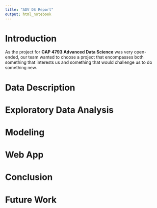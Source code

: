```yaml
---
title: "ADV DS Report"
output: html_notebook
---
```


# Introduction 

As the project for **CAP 4793 Advanced Data Science** was very open-ended, our team wanted to choose a project that encompasses both something that interests us and something that would challenge us to do something new. 

# Data Description

# Exploratory Data Analysis

# Modeling

# Web App

# Conclusion

# Future Work
